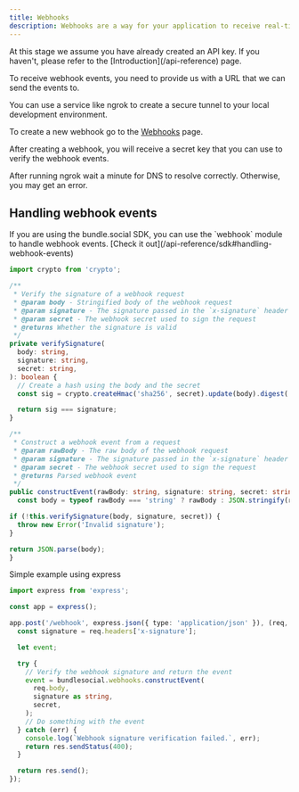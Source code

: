 ```yaml
---
title: Webhooks
description: Webhooks are a way for your application to receive real-time notifications from bundle.social when certain events occur. When the event occurs, bundle.social sends an HTTP POST request to a URL you specify.
---
```


<Note>
  At this stage we assume you have already created an API key. If you haven't, please refer to the [Introduction](/api-reference) page.
</Note>

To receive webhook events, you need to provide us with a URL that we can send the events to. 

You can use a service like ngrok to create a secure tunnel to your local development environment.

To create a new webhook go to the [Webhooks](https://bundle.social/dashboard/organization/webhooks) page.

After creating a webhook, you will receive a secret key that you can use to verify the webhook events.


<Note>
  After running ngrok wait a minute for DNS to resolve correctly. Otherwise, you may get an error.
</Note>


## Handling webhook events
<Note>
  If you are using the bundle.social SDK, you can use the `webhook` module to handle webhook events.
  [Check it out](/api-reference/sdk#handling-webhook-events)
</Note>

```ts
import crypto from 'crypto';

/**
 * Verify the signature of a webhook request
 * @param body - Stringified body of the webhook request
 * @param signature - The signature passed in the `x-signature` header
 * @param secret - The webhook secret used to sign the request
 * @returns Whether the signature is valid
 */
private verifySignature(
  body: string,
  signature: string,
  secret: string,
): boolean {
  // Create a hash using the body and the secret
  const sig = crypto.createHmac('sha256', secret).update(body).digest('hex');

  return sig === signature;
}

/**
 * Construct a webhook event from a request
 * @param rawBody - The raw body of the webhook request
 * @param signature - The signature passed in the `x-signature` header
 * @param secret - The webhook secret used to sign the request
 * @returns Parsed webhook event
 */
public constructEvent(rawBody: string, signature: string, secret: string) {
  const body = typeof rawBody === 'string' ? rawBody : JSON.stringify(rawBody);

if (!this.verifySignature(body, signature, secret)) {
  throw new Error('Invalid signature');
}

return JSON.parse(body);
}
```

Simple example using express
  
```ts
import express from 'express';

const app = express();

app.post('/webhook', express.json({ type: 'application/json' }), (req, res) => {
  const signature = req.headers['x-signature'];

  let event;

  try {
    // Verify the webhook signature and return the event
    event = bundlesocial.webhooks.constructEvent(
      req.body,
      signature as string,
      secret,
    );
    // Do something with the event
  } catch (err) {
    console.log(`Webhook signature verification failed.`, err);
    return res.sendStatus(400);
  }

  return res.send();
});
```